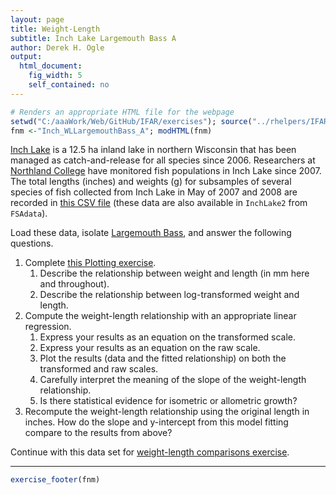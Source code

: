 ```yaml
---
layout: page
title: Weight-Length
subtitle: Inch Lake Largemouth Bass A
author: Derek H. Ogle
output: 
  html_document: 
    fig_width: 5
    self_contained: no
---
```

```r
# Renders an appropriate HTML file for the webpage
setwd("C:/aaaWork/Web/GitHub/IFAR/exercises"); source("../rhelpers/IFARhelpers.R")
fnm <-"Inch_WLLargemouthBass_A"; modHTML(fnm)
```

[Inch Lake](http://dnr.wi.gov/lakes/lakepages/LakeDetail.aspx?wbic=2764300&page=facts) is a 12.5 ha inland lake in northern Wisconsin that has been managed as catch-and-release for all species since 2006.  Researchers at [Northland College](http://www.northland.edu/) have monitored fish populations in Inch Lake since 2007.  The total lengths (inches) and weights (g) for subsamples of several species of fish collected from Inch Lake in May of 2007 and 2008 are recorded in [this CSV file](data/InchLake2.csv) (these data are also available in `InchLake2` from `FSAdata`).

Load these data, isolate [Largemouth Bass](https://en.wikipedia.org/wiki/Largemouth_bass), and answer the following questions.

1. Complete [this Plotting exercise](Inch_Plotting.html).
    1. Describe the relationship between weight and length (in mm here and throughout).
    1. Describe the relationship between log-transformed weight and length.
1. Compute the weight-length relationship with an appropriate linear regression.
    1. Express your results as an equation on the transformed scale.
    1. Express your results as an equation on the raw scale.
    1. Plot the results (data and the fitted relationship) on both the transformed and raw scales.
    1. Carefully interpret the meaning of the slope of the weight-length relationship.
    1. Is there statistical evidence for isometric or allometric growth?
1. Recompute the weight-length relationship using the original length in inches.  How do the slope and y-intercept from this model fitting compare to the results from above?

Continue with this data set for [weight-length comparisons exercise](Inch_WLLargemouthBass_B.html).

---
```r
exercise_footer(fnm)
```
